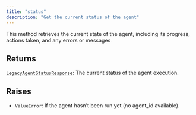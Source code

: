 ```yaml
---
title: "status"
description: "Get the current status of the agent"
---
```



This method retrieves the current state of the agent, including its progress,
actions taken, and any errors or messages


## Returns

[`LegacyAgentStatusResponse`](../misc/legacyagentstatusresponse): The current status of the agent execution.

## Raises

- `ValueError`: If the agent hasn't been run yet (no agent_id available).
